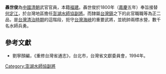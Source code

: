 '''聶世俊'''為[[中國|中國]][[清朝|清朝]]武官官員，本籍[[福建|福建]]。聶世俊於1800年（[[嘉慶|嘉慶]]五年）奉旨接替[[何定江|何定江]]，於台灣地區擔任[[澎湖水師協|澎湖水師協]][[副將|副將]]。而隸屬[[台灣鎮|台灣鎮]]之下的此官職職等為正二品，是[[台灣清治時期|台灣清治時期]]的這階段，扼守[[台灣海峽|台灣海峽]]的重要武將，並統帥兩標水營，數千名水師兵勇。
{{start box}}
{{s-before|[[何定江|何定江]]}}
{{s-title|[[澎湖水師協|澎湖水師協]][[副將|副將]]|1800年上任}}
{{s-after|[[吳奇貴|吳奇貴]]}}
{{end box}}

==參考文獻==
*劉寧顏編，《重修台灣省通志》，台北市，台灣省文獻委員會，1994年。

[[Category:澎湖水師協副將|Category:澎湖水師協副將]]